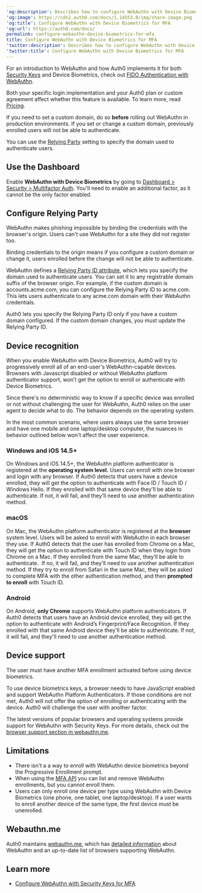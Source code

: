---
'og:description': Describes how to configure WebAuthn with Device Biometrics
'og:image': https://cdn2.auth0.com/docs/1.14553.0/img/share-image.png
'og:title': Configure WebAuthn with Device Biometrics for MFA
'og:url': https://auth0.com/docs/
permalink: configure-webauthn-device-biometrics-for-mfa
title: Configure WebAuthn with Device Biometrics for MFA
'twitter:description': Describes how to configure WebAuthn with Device Biometrics
'twitter:title': Configure WebAuthn with Device Biometrics for MFA
---
For an introduction to WebAuthn and how Auth0 implements it for both [Security Keys](/docs/secure/multi-factor-authentication/fido-authentication-with-webauthn/configure-webauthn-security-keys-for-mfa) and Device Biometrics, check out [FIDO Authentication with WebAuthn](/docs/secure/multi-factor-authentication/fido-authentication-with-webauthn).

<Card title="Availability varies by Auth0 plan">

Both your specific login implementation and your Auth0 plan or custom agreement affect whether this feature is available. To learn more, read [Pricing](https://auth0.com/pricing).

</Card>

<Warning>

If you need to set a custom domain, do so **before** rolling out WebAuthn in production environments. If you set or change a custom domain, previously enrolled users will not be able to authenticate.

You can use the [Relying Party](#configure-relying-party) setting to specify the domain used to authenticate users.

</Warning>

## Use the Dashboard

Enable **WebAuthn with Device Biometrics** by going to [Dashboard > Security > Multifactor Auth](https://manage.auth0.com/#/security/mfa). You'll need to enable an additional factor, as it cannot be the only factor enabled.

## Configure Relying Party

WebAuthn makes phishing impossible by binding the credentials with the browser's origin. Users can't use WebAuthn for a site they did not register too.

Binding credentials to the origin means if you configure a <Tooltip tip="Custom Domain: Third-party domain with a specialized, or vanity, name." cta="View Glossary" href="/docs/glossary?term=custom+domain">custom domain</Tooltip> or change it, users enrolled before the change will not be able to authenticate.

WebAuthn defines a [Relying Party ID attribute](https://www.w3.org/TR/webauthn-2/#relying-party-identifier), which lets you specify the domain used to authenticate users. You can set it to any registrable domain suffix of the browser origin. For example, if the custom domain is accounts.acme.com, you can configure the <Tooltip tip="Relying Party: Entity (such as a service or application) that depends on a third-party identity provider to authenticate a user." cta="View Glossary" href="/docs/glossary?term=Relying+Party">Relying Party</Tooltip> ID to acme.com. This lets users authenticate to any acme.com domain with their WebAuthn credentials.

Auth0 lets you specify the Relying Party ID only if you have a custom domain configured. If the custom domain changes, you must update the Relying Party ID.

## Device recognition

When you enable WebAuthn with Device Biometrics, Auth0 will try to progressively enroll all of an end-user's WebAuthn-capable devices. Browsers with Javascript disabled or without WebAuthn platform authenticator support, won’t get the option to enroll or authenticate with Device Biometrics.

Since there's no deterministic way to know if a specific device was enrolled or not without challenging the user for WebAuthn, Auth0 relies on the user agent to decide what to do. The behavior depends on the operating system.

<Callout icon="file-lines" color="#0EA5E9" iconType="regular">

In the most common scenario, where users always use the same browser and have one mobile and one laptop/desktop computer, the nuances in behavior outlined below won't affect the user experience.

</Callout>

### Windows and iOS 14.5+

On Windows and iOS 14.5+, the WebAuthn platform authenticator is registered at the **operating system level.** Users can enroll with one browser and login with any browser. If Auth0 detects that users have a device enrolled, they will get the option to authenticate with Face ID / Touch ID / Windows Hello. If they enrolled with that same device they'll be able to authenticate. If not, it will fail, and they'll need to use another authentication method.

### macOS

On Mac, the WebAuthn platform authenticator is registered at the **browser** system level. Users will be asked to enroll with WebAuthn in each browser they use. If Auth0 detects that the user has enrolled from Chrome on a Mac, they will get the option to authenticate with Touch ID when they login from Chrome on a Mac. If they enrolled from the same Mac, they’ll be able to authenticate.  If no, it will fail, and they'll need to use another authentication method. If they try to enroll from Safari in the same Mac, they will be asked to complete <Tooltip tip="Multi-factor authentication (MFA): User authentication process that uses a factor in addition to username and password such as a code via SMS." cta="View Glossary" href="/docs/glossary?term=MFA">MFA</Tooltip> with the other authentication method, and then **prompted to enroll** with Touch ID.

### Android

On Android, **only Chrome** supports WebAuthn platform authenticators. If Auth0 detects that users have an Android device enrolled, they will get the option to authenticate with Android’s Fingerprint/Face Recognition. If they enrolled with that same Android device they'll be able to authenticate. If not, it will fail, and they'll need to use another authentication method.

## Device support

The user must have another MFA enrollment activated before using device biometrics.

To use device biometrics keys, a browser needs to have JavaScript enabled and support WebAuthn Platform Authenticators. If those conditions are not met, Auth0 will not offer the option of enrolling or authenticating with the device. Auth0 will challenge the user with another factor.

The latest versions of popular browsers and operating systems provide support for WebAuthn with Security Keys. For more details, check out the [browser support section in webauthn.me](https://webauthn.me/browser-support).

## Limitations

* There isn't a a way to enroll with WebAuthn device biometrics beyond the Progressive Enrollment prompt.
* When using the [MFA API](/docs/secure/multi-factor-authentication/multi-factor-authentication-developer-resources/mfa-api) you can list and remove WebAuthn enrollments, but you cannot enroll them.
* Users can only enroll one device per type using WebAuthn with Device Biometrics (one phone, one tablet, one laptop/desktop). If a user wants to enroll another device of the same type, the first device must be unenrolled.

## Webauthn.me

Auth0 maintains [webauthn.me](https://a0.to/webauthme-auth0-docs), which has [detailed information](https://webauthn.me/introduction) about WebAuthn and an up-to-date list of browsers supporting WebAuthn.

## Learn more

* [Configure WebAuthn with Security Keys for MFA](/docs/secure/multi-factor-authentication/fido-authentication-with-webauthn/configure-webauthn-security-keys-for-mfa)